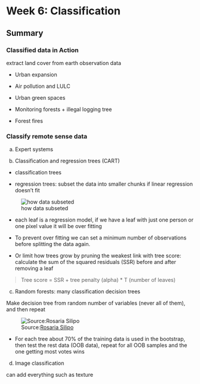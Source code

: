 # Week 6: Classification

## Summary

### Classified data in Action

extract land cover from earth observation data

* Urban expansion

* Air pollution and LULC

* Urban green spaces

* Monitoring forests + illegal logging
 tree
* Forest fires

### Classify remote sense data

a. Expert systems

b. Classification and regression trees (CART)

* classification trees

* regression trees: subset the data into smaller chunks if linear regression doesn't fit

![how data subseted](img06/regressiontree.png){#fig-RegressionTreeProcess}

  * each leaf is a regression model, if we have a leaf with just one person or one pixel value it will be over fitting
  
  * To prevent over fitting we can set a minimum number of observations before splitting the data again.
  
  * Or limit how trees grow by pruning the weakest link with tree score: calculate the sum of the squared residuals (SSR) before and after removing a leaf
  
> Tree score = SSR + tree penalty (alpha) * T (number of leaves)
  
c. Random forests: many classification decision trees

Make decision tree from random number of variables (never all of them), and then repeat

![Source:[Rosaria Silipo](https://towardsdatascience.com/from-a-single-decision-tree-to-a-random-forest-b9523be65147)](img06/RandomForest.png){#fig-RandomForest}

* For each tree about 70% of the training data is used in the bootstrap, then test the rest data (OOB data), repeat for all OOB samples and the one getting most votes wins

d. Image classification

can add everything such as texture


